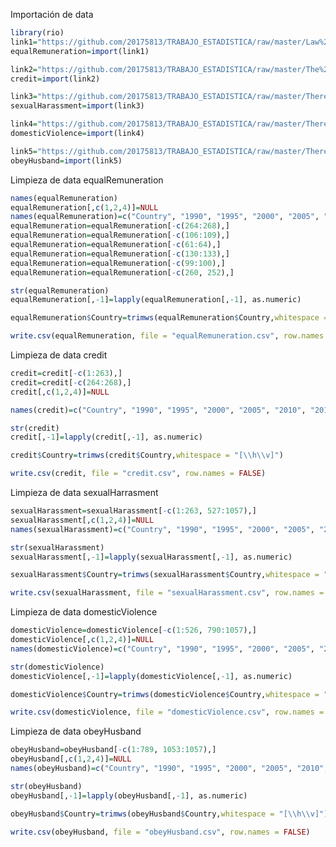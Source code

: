 Importación de data
```{r}
library(rio)
link1="https://github.com/20175813/TRABAJO_ESTADISTICA/raw/master/Law%20mandates%20equal%20remuneration%20for%20females%20and%20males%20for%20work%20of%20equal%20value%20(1%3Dyes%3B%200%3Dno).xlsx"
equalRemuneration=import(link1)

link2="https://github.com/20175813/TRABAJO_ESTADISTICA/raw/master/The%20law%20prohibits%20discrimination%20in%20access%20to%20credit%20based%20on%20gender%20(1%3Dyes%3B%200%3Dno).xlsx"
credit=import(link2)

link3="https://github.com/20175813/TRABAJO_ESTADISTICA/raw/master/There%20is%20legislation%20on%20sexual%20harassment%20in%20employment%20(1%3Dyes%3B%200%3Dno).xlsx"
sexualHarassment=import(link3)

link4="https://github.com/20175813/TRABAJO_ESTADISTICA/raw/master/There%20is%20legislation%20specifically%20addressing%20domestic%20violence%20(1%3Dyes%3B%200%3Dno).xlsx"
domesticViolence=import(link4)

link5="https://github.com/20175813/TRABAJO_ESTADISTICA/raw/master/There%20is%20no%20legal%20provision%20that%20requires%20a%20married%20woman%20to%20obey%20her%20husband%20(1%3Dyes%3B%200%3Dno).xlsx"
obeyHusband=import(link5)

```

Limpieza de data equalRemuneration
```{r}
names(equalRemuneration)
equalRemuneration[,c(1,2,4)]=NULL
names(equalRemuneration)=c("Country", "1990", "1995", "2000", "2005", "2010", "2011", "2012", "2013", "2014", "2015", "2016", "2017", "2018")
equalRemuneration=equalRemuneration[-c(264:268),]
equalRemuneration=equalRemuneration[-c(106:109),]
equalRemuneration=equalRemuneration[-c(61:64),]
equalRemuneration=equalRemuneration[-c(130:133),]
equalRemuneration=equalRemuneration[-c(99:100),]
equalRemuneration=equalRemuneration[-c(260, 252),]

str(equalRemuneration)
equalRemuneration[,-1]=lapply(equalRemuneration[,-1], as.numeric)

equalRemuneration$Country=trimws(equalRemuneration$Country,whitespace = "[\\h\\v]")

write.csv(equalRemuneration, file = "equalRemuneration.csv", row.names = FALSE)
```

Limpieza de data credit
```{r}
credit=credit[-c(1:263),]
credit=credit[-c(264:268),]
credit[,c(1,2,4)]=NULL

names(credit)=c("Country", "1990", "1995", "2000", "2005", "2010", "2011", "2012", "2013", "2014", "2015", "2016", "2017", "2018")

str(credit)
credit[,-1]=lapply(credit[,-1], as.numeric)

credit$Country=trimws(credit$Country,whitespace = "[\\h\\v]")

write.csv(credit, file = "credit.csv", row.names = FALSE)
```

Limpieza de data sexualHarrasment
```{r}
sexualHarassment=sexualHarassment[-c(1:263, 527:1057),]
sexualHarassment[,c(1,2,4)]=NULL
names(sexualHarassment)=c("Country", "1990", "1995", "2000", "2005", "2010", "2011", "2012", "2013", "2014", "2015", "2016", "2017", "2018")

str(sexualHarassment)
sexualHarassment[,-1]=lapply(sexualHarassment[,-1], as.numeric)

sexualHarassment$Country=trimws(sexualHarassment$Country,whitespace = "[\\h\\v]")

write.csv(sexualHarassment, file = "sexualHarassment.csv", row.names = FALSE)
```

Limpieza de data domesticViolence
```{r}
domesticViolence=domesticViolence[-c(1:526, 790:1057),]
domesticViolence[,c(1,2,4)]=NULL
names(domesticViolence)=c("Country", "1990", "1995", "2000", "2005", "2010", "2011", "2012", "2013", "2014", "2015", "2016", "2017", "2018")

str(domesticViolence)
domesticViolence[,-1]=lapply(domesticViolence[,-1], as.numeric)

domesticViolence$Country=trimws(domesticViolence$Country,whitespace = "[\\h\\v]")

write.csv(domesticViolence, file = "domesticViolence.csv", row.names = FALSE)
```

Limpieza de data obeyHusband
```{r}
obeyHusband=obeyHusband[-c(1:789, 1053:1057),]
obeyHusband[,c(1,2,4)]=NULL
names(obeyHusband)=c("Country", "1990", "1995", "2000", "2005", "2010", "2011", "2012", "2013", "2014", "2015", "2016", "2017", "2018")

str(obeyHusband)
obeyHusband[,-1]=lapply(obeyHusband[,-1], as.numeric)

obeyHusband$Country=trimws(obeyHusband$Country,whitespace = "[\\h\\v]")

write.csv(obeyHusband, file = "obeyHusband.csv", row.names = FALSE)
```

